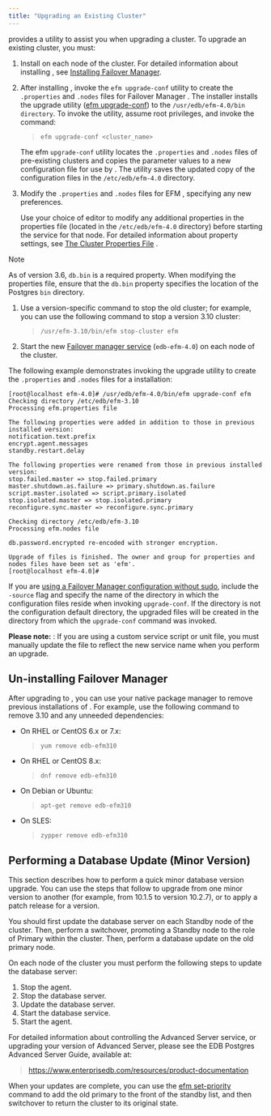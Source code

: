 ```yaml
---
title: "Upgrading an Existing Cluster"
---
```


<div id="upgrading_existing_cluster" class="registered_link"></div>

provides a utility to assist you when upgrading a cluster. To upgrade an existing cluster, you must:

1.  Install on each node of the cluster. For detailed information about installing , see [Installing Failover Manager](03_installing_efm/#installing_efm).

2.  After installing , invoke the `efm upgrade-conf` utility to create the `.properties` and `.nodes` files for Failover Manager . The installer installs the upgrade utility ([efm upgrade-conf](07_using_efm_utility/#efm_upgrade_conf)) to the `/usr/edb/efm-4.0/bin directory`. To invoke the utility, assume root privileges, and invoke the command:

    > `efm upgrade-conf <cluster_name>`

    The efm `upgrade-conf` utility locates the `.properties` and `.nodes` files of pre-existing clusters and copies the parameter values to a new configuration file for use by . The utility saves the updated copy of the configuration files in the `/etc/edb/efm-4.0` directory.

3.  Modify the `.properties` and `.nodes` files for EFM , specifying any new preferences.

    Use your choice of editor to modify any additional properties in the properties file (located in the `/etc/edb/efm-4.0` directory) before starting the service for that node. For detailed information about property settings, see [The Cluster Properties File](04_configuring_efm/01_cluster_properties/#cluster_properties) .

<div class="note">

<div class="title">

Note

</div>

As of version 3.6, `db.bin` is a required property. When modifying the properties file, ensure that the `db.bin` property specifies the location of the Postgres `bin` directory.

</div>

1.  Use a version-specific command to stop the old cluster; for example, you can use the following command to stop a version 3.10 cluster:

    > `/usr/efm-3.10/bin/efm stop-cluster efm`

2.  Start the new [Failover manager service](08_controlling_efm_service/#controlling_efm_service) (`edb-efm-4.0`) on each node of the cluster.

The following example demonstrates invoking the upgrade utility to create the `.properties` and `.nodes` files for a installation:

```
[root@localhost efm-4.0]# /usr/edb/efm-4.0/bin/efm upgrade-conf efm
Checking directory /etc/edb/efm-3.10
Processing efm.properties file

The following properties were added in addition to those in previous installed version:
notification.text.prefix
encrypt.agent.messages
standby.restart.delay

The following properties were renamed from those in previous installed version:
stop.failed.master => stop.failed.primary
master.shutdown.as.failure => primary.shutdown.as.failure
script.master.isolated => script.primary.isolated
stop.isolated.master => stop.isolated.primary
reconfigure.sync.master => reconfigure.sync.primary

Checking directory /etc/edb/efm-3.10
Processing efm.nodes file

db.password.encrypted re-encoded with stronger encryption.

Upgrade of files is finished. The owner and group for properties and nodes files have been set as 'efm'.
[root@localhost efm-4.0]#
```

If you are [using a Failover Manager configuration without sudo](04_configuring_efm/04_extending_efm_permissions/#running_efm_without_sudo), include the `-source` flag and specify the name of the directory in which the configuration files reside when invoking `upgrade-conf`. If the directory is not the configuration default directory, the upgraded files will be created in the directory from which the `upgrade-conf` command was invoked.

**Please note:** : If you are using a custom service script or unit file, you must manually update the file to reflect the new service name when you perform an upgrade.

## Un-installing Failover Manager

After upgrading to , you can use your native package manager to remove previous installations of . For example, use the following command to remove 3.10 and any unneeded dependencies:

-   On RHEL or CentOS 6.x or 7.x:

    > `yum remove edb-efm310`

-   On RHEL or CentOS 8.x:

    > `dnf remove edb-efm310`

-   On Debian or Ubuntu:

    > `apt-get remove edb-efm310`

-   On SLES:

    > `zypper remove edb-efm310`

## Performing a Database Update (Minor Version)

This section describes how to perform a quick minor database version upgrade. You can use the steps that follow to upgrade from one minor version to another (for example, from 10.1.5 to version 10.2.7), or to apply a patch release for a version.

You should first update the database server on each Standby node of the cluster. Then, perform a switchover, promoting a Standby node to the role of Primary within the cluster. Then, perform a database update on the old primary node.

On each node of the cluster you must perform the following steps to update the database server:

1.  Stop the agent.
2.  Stop the database server.
3.  Update the database server.
4.  Start the database service.
5.  Start the agent.

For detailed information about controlling the Advanced Server service, or upgrading your version of Advanced Server, please see the EDB Postgres Advanced Server Guide, available at:

> <https://www.enterprisedb.com/resources/product-documentation>

When your updates are complete, you can use the [efm set-priority](07_using_efm_utility/#efm_set_priority) command to add the old primary to the front of the standby list, and then switchover to return the cluster to its original state.
